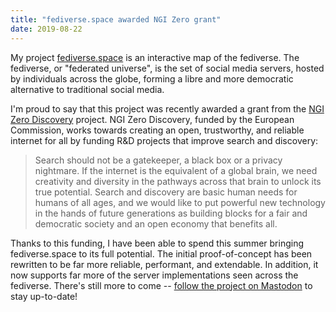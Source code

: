 ```yaml
---
title: "fediverse.space awarded NGI Zero grant"
date: 2019-08-22
---
```


My project [fediverse.space](https://www.fediverse.space) is an interactive map
of the fediverse. The fediverse, or "federated universe", is the set of social
media servers, hosted by individuals across the globe, forming a libre and more
democratic alternative to traditional social media.

I'm proud to say that this project was recently awarded a grant from the [NGI
Zero Discovery](https://nlnet.nl/discovery) project. NGI Zero Discovery, funded
by the European Commission, works towards creating an open, trustworthy, and
reliable internet for all by funding R&D projects that improve search and
discovery:

> Search should not be a gatekeeper, a black box or a privacy nightmare. If
> the internet is the equivalent of a global brain, we need creativity and
> diversity in the pathways across that brain to unlock its true potential.
> Search and discovery are basic human needs for humans of all ages, and we
> would like to put powerful new technology in the hands of future generations
> as building blocks for a fair and democratic society and an open economy
> that benefits all.

Thanks to this funding, I have been able to spend this summer bringing
fediverse.space to its full potential. The initial proof-of-concept has been
rewritten to be far more reliable, performant, and extendable. In addition, it
now supports far more of the server implementations seen across the fediverse.
There's still more to come -- [follow the project on
Mastodon](https://mastodon.social/@fediversespace) to stay up-to-date!
